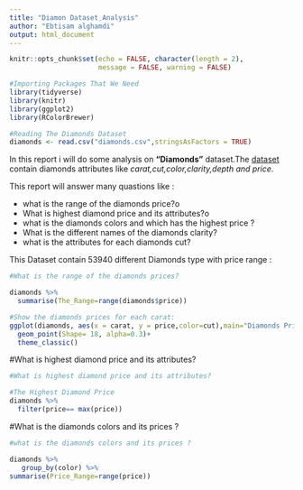 ---
title: "Diamon Dataset ِAnalysis"
author: "Ebtisam alghamdi"
output: html_document
---

```{r setup, include=FALSE }
knitr::opts_chunk$set(echo = FALSE, character(length = 2),
                      message = FALSE, warning = FALSE)
```


```{r}
#Importing Packages That We Need 
library(tidyverse)
library(knitr)
library(ggplot2)
library(RColorBrewer)
```


```{r}

#Reading The Diamonds Dataset
diamonds <- read.csv("diamonds.csv",stringsAsFactors = TRUE)


```


In this report i will do some analysis on __"Diamonds"__ dataset.The [dataset](https://www.kaggle.com/shivam2503/diamonds) contain diamonds attributes like _carat,cut,color,clarity,depth and price_.

This report will answer many quastions like :

* what is the range of the diamonds price?o
* What is highest diamond price and its attributes?o
* what is the diamonds colors and which has the highest price ?
* What is the different names of the diamonds clarity?
* what is the attributes for each diamonds cut?

This Dataset contain 53940 different Diamonds type with price range :


```{r}
#What is the range of the diamonds prices?

diamonds %>%
  summarise(The_Range=range(diamonds$price))


```

```{r}
#Show the diamonds prices for each carat:
ggplot(diamonds, aes(x = carat, y = price,color=cut),main="Diamonds Price") +
  geom_point(Shape= 18, alpha=0.3)+
  theme_classic()
```


#What is highest diamond price and its attributes?

```{r}
#What is highest diamond price and its attributes?

#The Highest Diamond Price 
diamonds %>% 
  filter(price== max(price))

```

#What is the diamonds colors and its prices ?

```{r}
#what is the diamonds colors and its prices ?

diamonds %>% 
   group_by(color) %>% 
summarise(Price_Range=range(price))

```

